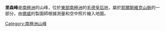 {{coord|71|58|S|3|18|E|display=title}}

'''里森峰'''是[[南極洲|南極洲]]的山峰，位於[[東部南極洲|東部南極洲]]的[[毛德皇后地|毛德皇后地]]，屬於[[耶爾斯維克山脈|耶爾斯維克山脈]]的一部分，由[[挪威|挪威]]的製圖師根據測量和空中照片繪入地圖。

{{Antarctica-geo-stub}}
[[Category:南極洲山峰|Category:南極洲山峰]]